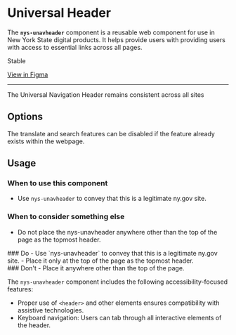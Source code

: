 
<Meta of={NysUnavHeaderStories} title="Components/UnavHeader/Documentation" />

# Universal Header

The **`nys-unavheader`** component is a reusable web component for use in New York State digital products. It helps provide users with providing users with access to essential links across all pages.

<p className="pill pill--stable">Stable</p>

<p className="pill pill--uikit"><a target="_blank" href="https://www.figma.com/design/0ogYpymUPQQfhELthntNbt/%F0%9F%92%A0-NYS-%2F-Excelsior-Components-(Alpha)?node-id=958-1044&p=f&m=dev">View in Figma</a></p>

***

<div style={{ display: 'flex', gap: '10px', verticalAlign: 'middle', alignItems: 'center' }}>  <nys-icon size="xl" name="info"></nys-icon> The Universal Navigation Header remains consistent across all sites </div>
<Canvas of={NysUnavHeaderStories.Basic} />

<Controls />

## Options

The translate and search features can be disabled if the feature already exists within the webpage.
<Canvas of={NysUnavHeaderStories.HideTranslateSearch} />

## Usage 

### When to use this component
  - Use `nys-unavheader` to convey that this is a legitimate ny.gov site.

### When to consider something else
  - Do not place the nys-unavheader anywhere other than the top of the page as the topmost header.

<div className="nys-grid-row nys-grid-gap-lg">
  <div className="nys-mobile-lg:nys-grid-col">
    <div className="usage-card usage-card--do">
      ### <nys-icon name="check_circle" color="--var(nys-color-success)" /> Do 
      - Use `nys-unavheader` to convey that this is a legitimate ny.gov site.  
      - Place it only at the top of the page as the topmost header. 
    </div>
  </div>
  <div className="nys-mobile-lg:nys-grid-col">
    <div className="usage-card usage-card--dont">
      ### <nys-icon name="error" color="--var(nys-color-warning)" /> Don't
      - Place it anywhere other than the top of the page.  
    </div>
  </div>
</div>

The `nys-unavheader` component includes the following accessibility-focused features:

- Proper use of `<header>` and other elements ensures compatibility with assistive technologies.
- Keyboard navigation: Users can tab through all interactive elements of the header.
